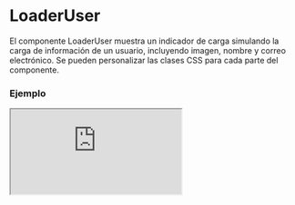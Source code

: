 
# LoaderUser

El componente LoaderUser muestra un indicador de carga simulando la carga de información de un usuario, incluyendo imagen, nombre y correo electrónico. Se pueden personalizar las clases CSS para cada parte del componente.

### Ejemplo

<Iframe src="https://fenextjs-component-storybook.vercel.app/iframe.html?args=&id=component-loader-user--index&viewMode=story" />

### Importacion

Para importar el componente LoaderUser, se puede hacer desde fenextjs

```tsx copy
import { LoaderUser } from "fenextjs";
```

### Parametros

| Parametro | Tipo | Requerido | Default | Descripcion |
| --------- | ---- | --------- | ------- | ----------- |
| classNameLoaderUser | string | no | '' | Clase CSS para personalizar el contenedor del componente del usuario cargando. |
| classNameLoaderUserImg | string | no | '' | Clase CSS para personalizar la imagen del indicador de carga del usuario. |
| classNameLoaderUserName | string | no | '' | Clase CSS para personalizar el nombre del indicador de carga del usuario. |
| classNameLoaderUserEmail | string | no | '' | Clase CSS para personalizar el correo electrónico del indicador de carga del usuario. |

### Storybook

Para ver el storybook del componente lo puede hacer con este [link](https://fenextjs-component-storybook.vercel.app/?path=/story/component-loader-user--index)

### Usos

- LoaderUser básico

```tsx copy
<LoaderUser />
```

- LoaderUser con clases personalizadas

```tsx copy
<LoaderUser classNameLoaderUser="custom-user" classNameLoaderUserImg="custom-img" />
```

